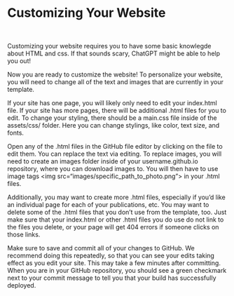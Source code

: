 # Customizing Your Website {.sec-online}

<br> 

Customizing your website requires you to have some basic knowlegde about HTML and css. If that sounds scary, ChatGPT might be able to help you out!

Now you are ready to customize the website! To personalize your website, you will need to change all of the text and images that are currently in your template.

If your site has one page, you will likely only need to edit your index.html file. If your site has more pages, there will be additional .html files for you to edit. To change your styling, there should be a main.css file inside of the assets/css/ folder. Here you can change stylings, like color, text size, and fonts.

Open any of the .html files in the GitHub file editor by clicking on the file to edit them. You can replace the text via editing. To replace images, you will need to create an images folder inside of your username.github.io repository, where you can download images to. You will then have to use image tags \<img src="images/specific_path_to_photo.png"\> in your .html files.

Additionally, you may want to create more .html files, especially if you'd like an individual page for each of your publications, etc. You may want to delete some of the .html files that you don't use from the template, too. Just make sure that your index.html or other .html files you do use do not link to the files you delete, or your page will get 404 errors if someone clicks on those links.

Make sure to save and commit all of your changes to GitHub. We recommend doing this repeatedly, so that you can see your edits taking effect as you edit your site. This may take a few minutes after committing. When you are in your GitHub repository, you should see a green checkmark next to your commit message to tell you that your build has successfully deployed.
